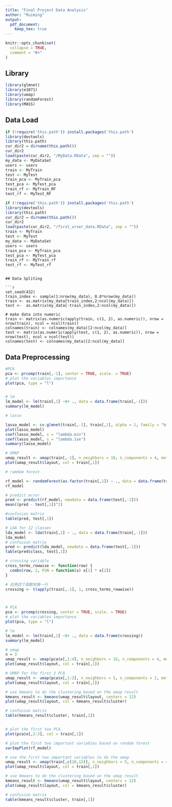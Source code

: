 ```yaml
---
title: "Final Project Data Analysis"
author: "Ruiming"
output: 
  pdf_document:
    keep_tex: true
---
```


```r
knitr::opts_chunk$set(
  collapse = TRUE,
  comment = "#>"
)
```

## Library

```r
library(glmnet)
library(e1071)
library(umap)
library(randomForest)
library(MASS)
```

## Data Load

```r
if (!require('this.path')) install.packages('this.path')
library(devtools)
library(this.path)
cur_dir2 = dirname(this.path())
cur_dir2
load(paste(cur_dir2, "/MyData.RData", sep = ""))
my_data <- MyDataSet
users <- users
train <- MyTrain
test <- MyTest
train_pca <- MyTrain_pca
test_pca <- MyTest_pca
train_rf <- MyTrain_RF
test_rf <- MyTest_RF
```

```r
if (!require('this.path')) install.packages('this.path')
library(devtools)
library(this.path)
cur_dir2 = dirname(this.path())
cur_dir2
load(paste(cur_dir2, "/first_urser_data.RData", sep = ""))
train <- MyTrain
test <- MyTest
my_data <- MyDataSet
users <- users
train_pca <- MyTrain_pca
test_pca <- MyTest_pca
train_rf <- MyTrain_rf
test_rf <- MyTest_rf
```
```

## Data Spliting

```r
set.seed(432)
train_index <- sample(1:nrow(my_data), 0.8*nrow(my_data))
train <- as.matrix(my_data[train_index,2:ncol(my_data)])
test <-  as.matrix(my_data[-train_index,2:ncol(my_data)])

# make data into numeric
train <- matrix(as.numeric(apply(train, c(1, 2), as.numeric)), nrow = nrow(train), ncol = ncol(train))
colnames(train) <- colnames(my_data)[2:ncol(my_data)]
test <- matrix(as.numeric(apply(test, c(1, 2), as.numeric)), nrow = nrow(test), ncol = ncol(test))
colnames(test) <- colnames(my_data)[2:ncol(my_data)]
```

## Data Preprocessing


```r
#PCA
pca <- prcomp(train[,-1], center = TRUE, scale. = TRUE)
# plot the variables importance
plot(pca, type = "l")
```

```r
```

```r
# lm 
lm_model <- lm(train[,1] ~0+ ., data = data.frame(train[,-1]))
summary(lm_model)
```

```r
# lasso

lasso_model <- cv.glmnet(train[,-1], train[,1], alpha = 1, family = "binomial", nfolds = 15)
plot(lasso_model)
coef(lasso_model, s = "lambda.min")
coef(lasso_model, s = "lambda.1se")
summary(lasso_model)
```

```r
# UMAP
umap_result <- umap(train[,-1], n_neighbors = 10, n_components = 4, metric = "euclidean")
plot(umap_result$layout, col = train[,1])
```

```r
# ramdom forest

rf_model <- randomForest(as.factor(train[,1]) ~ ., data = data.frame(train[,-1]))
rf_model

# predict error
pred <- predict(rf_model, newdata = data.frame(test[,-1]))
mean((pred - test[,1])^2)

#confusion matrix
table(pred, test[,1])
```

```r
# LDA for 12 classes
lda_model <- lda(train[,1] ~ ., data = data.frame(train[,-1]))
lda_model
# confusion matrix
pred <- predict(lda_model, newdata = data.frame(test[,-1]))
table(pred$class, test[,1])
```

```r
# crossing variable 
cross_terms_rowwise <- function(row) {
  combn(row, 2, FUN = function(x) x[1] * x[2])
}

# 应用这个函数到每一行
crossing <- t(apply(train[,-1], 1, cross_terms_rowwise))



# PCA
pca <- prcomp(crossing, center = TRUE, scale. = TRUE)
# plot the variables importance
plot(pca, type = "l")
```

```r
# lm
lm_model <- lm(train[,1] ~0+ ., data = data.frame(crossing))
summary(lm_model)
```

```r
# umap
n = 3
umap_result <- umap(pca$x[,1:4], n_neighbors = 16, n_components = 4, metric = "euclidean")
plot(umap_result$layout, col = train[,1])
```

```r
# UMAP for the first 3 PCA
umap_result <- umap(pca$x[,1:2], n_neighbors = 5, n_components = 2, metric = "euclidean")
plot(umap_result$layout, col = train[,1])

# use kmeans to do the clustering based on the umap result
kmeans_result <- kmeans(umap_result$layout, centers = 12)
plot(umap_result$layout, col = kmeans_result$cluster)

# confusion matrix
table(kmeans_result$cluster, train[,1])
```

```r
```

```r
# plot the first two PCA
plot(pca$x[,2:3], col = train[,1])


```

```r
# plot the first two important variables based on random forest
varImpPlot(rf_model)

# use the first two important variables to do the umap
umap_result <- umap(train[,c(18,12)], n_neighbors = 5, n_components = 4, metric = "euclidean")
plot(umap_result$layout, col = train[,1])

# use kmeans to do the clustering based on the umap result
kmeans_result <- kmeans(umap_result$layout, centers = 12)
plot(umap_result$layout, col = kmeans_result$cluster)

# confusion matrix
table(kmeans_result$cluster, train[,1])
```

```r
```

```r


```

```r
```

```r
```

```r
```

```r
```

```r
```





